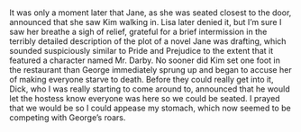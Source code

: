 # 

It was only a moment later that Jane, as she was seated closest to the door, announced that she saw Kim walking in. Lisa later denied it, but I’m sure I saw her breathe a sigh of relief, grateful for a brief intermission in the terribly detailed description of the plot of a novel Jane was drafting, which sounded suspiciously similar to Pride and Prejudice to the extent that it featured a character named Mr. Darby. No sooner did Kim set one foot in the restaurant than George immediately sprung up and began to accuse her of making everyone starve to death. Before they could really get into it, Dick, who I was really starting to come around to, announced that he would let the hostess know everyone was here so we could be seated. I prayed that we would be so I could appease my stomach, which now seemed to be competing with George’s roars.